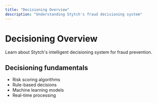 ```yaml
---
title: "Decisioning Overview"
description: "Understanding Stytch's fraud decisioning system"
---
```


# Decisioning Overview

Learn about Stytch's intelligent decisioning system for fraud prevention.

## Decisioning fundamentals

- Risk scoring algorithms
- Rule-based decisions
- Machine learning models
- Real-time processing
